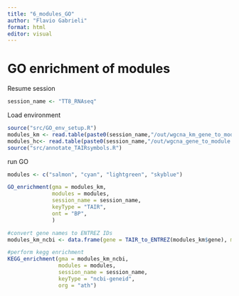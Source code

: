 ```yaml
---
title: "6_modules_GO"
author: "Flavio Gabrieli"
format: html
editor: visual
---
```


# GO enrichment of modules

Resume session

```r
session_name <- "TT8_RNAseq"
```

Load environment

```r
source("src/GO_env_setup.R")
modules_km <- read.table(paste0(session_name,"/out/wgcna_km_gene_to_module.tsv"), header = T)
modules_hc<- read.table(paste0(session_name,"/out/wgcna_gene_to_module.tsv"), header = T)
source("src/annotate_TAIRsymbols.R")
```

run GO

```r
modules <- c("salmon", "cyan", "lightgreen", "skyblue")
```

```r
GO_enrichment(gma = modules_km,
              modules = modules,
              session_name = session_name,
              keyType = "TAIR",
              ont = "BP",
              )
```

```r
#convert gene names to ENTREZ IDs
modules_km_ncbi <- data.frame(gene = TAIR_to_ENTREZ(modules_km$gene), module = modules_km$module)

#perform kegg enrichment
KEGG_enrichment(gma = modules_km_ncbi,
                modules = modules,
                session_name = session_name,
                keyType = "ncbi-geneid",
                org = "ath")
```
